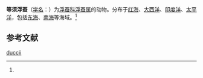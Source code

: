 {{Speciesbox
| name = 等须浮蚕
| status = 
| status_system = 
| image = 
| genus = Tomopteris
| species = duccii
| authority = (Rosa, 1907)<ref name='id10395'>{{cite web| url =http://www.bioinfo.cn/db05/BjdwSpecies.php?action=view&id=10395| title =等须浮蚕| work =《中国动物物种编目数据库》| publisher =中国科学院微生物研究所| author =中国科学院动物研究所| accessdate =2009-04-16| deadurl =yes| archiveurl =https://web.archive.org/web/20160305045231/http://www.bioinfo.cn/db05/BjdwSpecies.php?action=view&id=10395| archivedate =2016-03-05}}</ref>
}}

'''等须浮蚕'''（[[学名|学名]]：{{lang|la|''Tomopteris duccii''}}）为[[浮蚕科|浮蚕科]][[浮蚕属|浮蚕属]]的动物。分布于[[红海|红海]]、[[大西洋|大西洋]]、[[印度洋|印度洋]]、[[太平洋|太平洋]]，包括[[东海|东海]]、[[南海|南海]]等海域。<ref name='id10395'/>

== 参考文献 ==
{{reflist}}

{{Wikispecies|Tomopteris duccii}}
{{Taxonbar|from=Q518486}}

[[Category:浮蚕属|duccii]]


{{环节动物小作品}}